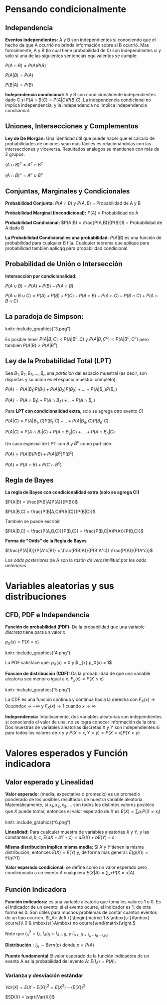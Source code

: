 # Pensando condicionalmente {#condicional}


## Independencia 
$\textbf{Eventos Independientes:}$ A y B son independientes si conociendo que el hecho de que A ocurrió no brinda información sobre si B ocurrió. Mas formalmente, A y B (lo cual tiene probabilidad de 0) son independientes si y solo si una de las siguientes sentencias equivalentes se cumple:

$P(A\displaystyle\cap B) = P(A)P(B)$

$P(A|B)=P(A)$

$P(B|A)=P(B)$

$\textbf{Independencia condicional:}$ A y B son condicionalmente independientes dado C si $P(A\cap B|C) = P(A|C)P(B|C)$. La independencia condicional no implica independencia, y la independencia no implica independencia condicional. 


## Uniones, Intersecciones y Complementos

$\textbf{Ley de De Morgan:}$ Una identidad útil que puede hacer que el calculo de probabilidades de uniones sean mas fáciles es relacionándolas con las intersecciones y viceversa. Resultados análogos se mantienen con más de 2 grupos.

$(A \cup B)^c = A^c \cap B^c$

$(A \cap B)^c = A^c \cup B^c$


## Conjuntas, Marginales y Condicionales

$\textbf{Probabilidad Conjunta:}$ $P(A\cap B)$ y $P(A,B)$ = Probabilidad de A y B

$\textbf{Probabilidad Marginal (Incondicional):}$ $P(A)$ = Probabilidad de A

$\textbf{Probabilidad Condicional:}$ $P(A|B) = \frac{P(A,B)}{P(B)}$ = Probabilidad de A dado B 

$\textbf{La Probabilidad Condicional es una probabilidad:}$ $P(A|B)$ es una función de probabilidad para cualquier $B$ fija. Cualquier teorema que aplique para probabilidad también aplicqq para probabilidad condicional.


## Probabilidad de Unión o Intersección

$\textbf{Intersección por condicionalidad:}$ 

$P(A\cup B) = P(A) + P(B) - P(A\cap B)$

$P(A\cup B \cup C) = P(A) + P(B) + P(C) - P(A\cap B) - P(A \cap C) - P(B \cap C) + P(A\cap B \cap C)$


## La paradoja de Simpson:

knitr::include_graphics("3.png")

Es posible tener $P(A|B,C) < P(A|B^{c},C)$ y $P(A|B,C^c) < P(A|B^c,C^c)$ pero también $P(A|B) > P(A|B^c)$


## Ley de la Probabilidad Total (LPT)
Sea $B_1,B_2,B_3,...,B_n$ una $\textit{particion}$ del espacio muestral (es decir, son disjuntas y su unión es el espacio muestral completo).

$P(A) = P(A|B_1)P(B_1) + P(A|B_2)P(B_2) + ... + P(A|B_n)P(B_n)$

$P(A) = P(A \cap B_1) + P(A\cap B_2) + .. + P(A\cap B_n)$

Para $\textbf{LPT con condicionalidad extra}$, solo se agrega otro evento $C!$

$P(A|C) = P(A|B_1,C)P(B_1|C) + .. + P(A|B_n,C)P(B_n|C)$

$P(A|C) = P(A\cap B_1|C) + P(A\cap B_2|C) + ... + P(A\cap B_n|C)$

Un caso especial de LPT con $B$ y $B^c$ como partición:

$P(A) = P(A|B)P(B) + P(A|B^c)P(B^c)$

$P(A) = P(A\cap B) + P(C\cap B^c)$

## Regla de Bayes
$\textbf{La regla de Bayes con condicionalidad extra (solo se agrega C!)}$

$P(A|B) = \frac{P(B|A)P(A)}{P(B)}$

$P(A|B,C) = \frac{P(B|A,C)P(A|C)}{P(B|C)}$

También se puede escribir

$P(A|B,C) = \frac{P(A,B,C)}{P(B,C)} = \frac{P(B,C|A)P(A)}{P(B,C)}$

$\textbf{Forma de "Odds" de la Regla de Bayes}$

$\frac{P(A|B)}{P(A^c|B)} = \frac{P(B|A)}{P(B|A^c)} \frac{P(A)}{P(A^c)}$

Los $\textit{odds posteriores}$ de A son la $\textit{razón de verosimilitud}$ por los $\textit{odds anteriores}$


# Variables aleatorias y sus distribuciones

## CFD, PDF e Independencia 
$\textbf{Función de probabilidad (PDF):}$ Da la probabilidad que una variable $\textit{discreta}$ tiene para un valor $x$

$p_X(x) = P(X=x)$

knitr::include_graphics("4.png")

La PDF satisface que:
$p_X(x) \ge 0$ y $ \displaystyle\sum_{x} p_X(x) = 1$

$\textbf{Funcion de distribución (CDF):}$ Da la probabilidad de que una variable aleatoria sea menor o igual a $x$.
$F_x(x) = P(X\le x)$

knitr::include_graphics("5.png")

La CDF es una función continua y continua hacia la derecha con
$F_X(x) \rightarrow 0 cuando x \rightarrow  - \infty$ y $F_X(x) \rightarrow 1$ cuando $x \rightarrow \infty$

$\textbf{Independencia:}$ Intuitivamente, dos variables aleatorias son independientes si conociendo el valor de una, no se logra conocer información de la otra. 
Dos muestras de variables aleatorias discretas X y Y son independientes si para todos los valores de x y y
$P(X=x, Y=y) = P(X=x)P(Y=y)$


# Valores esperados y Función indicadora

## Valor esperado y Linealidad
$\textbf{Valor esperado:}$ (media, expectativa o promedio) es un promedio ponderado de los posibles resultados de nuestra variable aleatoria.
Matemáticamente, si $x_1, x_2, x_3,...$ son todos los distintos valores posibles que $X$ puede tomar, entonces el valor esperado de $X$ es
$E(X) = \sum_{i} x_iP(X=x_i)$

knitr::include_graphics("6.png")

$\textbf{Linealidad:}$ Para cualquier muestra de variables aleatorias $X$ y $Y$, y las constantes $a,b,c$,
$E(aX +bY+c) = aE(X) + bE(Y) +c$

$\textbf{Misma distribucion implica misma media:}$ Si $X$ y $Y$ tienen la misma distribución, entonces $E(X) = E(Y)$ y, de forma mas general:
$E(g(X)) = E(g(Y))$

$\textbf{Valor esperado condicional:}$ se define como un valor esperado pero condicionado a un evento  $A$ cualquiera
$E(X|A)= \sum_{x} x P(X=x|A)$

## Función Indicadora
$\textbf{Función indicadora:}$ es una variable aleatoria que toma los valores 1 o 0. Es el indicador de un evento: si el evento ocurre, el indicador es 1; de otra forma es 0. Son útiles para muchos problemas de contar cuantos eventos de un tipo ocurren. 
$I_A= \left \{ \begin{matrix} 1 & \mbox{si }A\mbox{ ocurre}\\ 0 & \mbox{si }A\mbox{ no ocurre}\end{matrix}\right.$

Note que $I^2_A= I_A, I_AI_B = I_{A \cap B}$, y $I_{A \cup B =I_A + I_B-I_AI_B}$.

$\textbf{Distribución}:I_A \sim Bern(p)$ donde $p=P(A)$ 

$\textbf{Puente fundamental}$ El valor esperado de la función indicadora de un evento A es la probabilidad del evento A: $E(I_A) = P(A)$.

### Varianza y desviación estándar

$Var(X)=E(X-E(X))^2 = E(X^2) - (E(X))^2$

$SD(X) =  \sqrt{Var(X)}$



